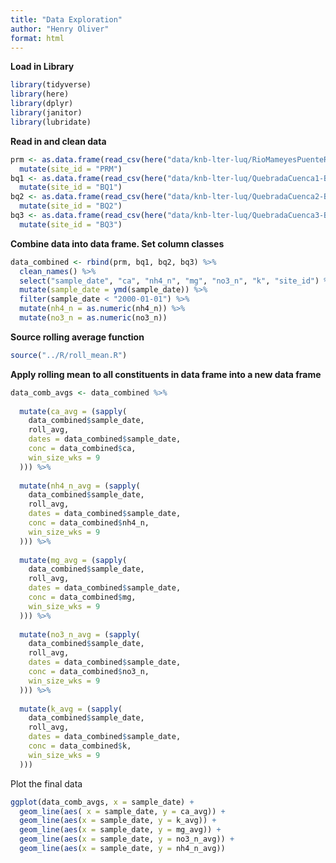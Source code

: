 ```yaml
---
title: "Data Exploration"
author: "Henry Oliver"
format: html
---
```


**Load in Library**

```r
library(tidyverse)
library(here)
library(dplyr)
library(janitor)
library(lubridate)
```

**Read in and clean data**

```r
prm <- as.data.frame(read_csv(here("data/knb-lter-luq/RioMameyesPuenteRoto.csv"))) %>% 
  mutate(site_id = "PRM")
bq1 <- as.data.frame(read_csv(here("data/knb-lter-luq/QuebradaCuenca1-Bisley.csv"))) %>% 
  mutate(site_id = "BQ1")
bq2 <- as.data.frame(read_csv(here("data/knb-lter-luq/QuebradaCuenca2-Bisley.csv"))) %>% 
  mutate(site_id = "BQ2")
bq3 <- as.data.frame(read_csv(here("data/knb-lter-luq/QuebradaCuenca3-Bisley.csv"))) %>% 
  mutate(site_id = "BQ3")
```

**Combine data into data frame. Set column classes**

```r
data_combined <- rbind(prm, bq1, bq2, bq3) %>% 
  clean_names() %>% 
  select("sample_date", "ca", "nh4_n", "mg", "no3_n", "k", "site_id") %>% 
  mutate(sample_date = ymd(sample_date)) %>% 
  filter(sample_date < "2000-01-01") %>% 
  mutate(nh4_n = as.numeric(nh4_n)) %>% 
  mutate(no3_n = as.numeric(no3_n)) 
```

**Source rolling average function**

```r
source("../R/roll_mean.R")
```

**Apply rolling mean to all constituents in data frame into a new data frame**

```r
data_comb_avgs <- data_combined %>% 
  
  mutate(ca_avg = (sapply(
    data_combined$sample_date,
    roll_avg,
    dates = data_combined$sample_date,
    conc = data_combined$ca,
    win_size_wks = 9
  ))) %>% 
  
  mutate(nh4_n_avg = (sapply(
    data_combined$sample_date,
    roll_avg,
    dates = data_combined$sample_date,
    conc = data_combined$nh4_n,
    win_size_wks = 9
  ))) %>% 
  
  mutate(mg_avg = (sapply(
    data_combined$sample_date,
    roll_avg,
    dates = data_combined$sample_date,
    conc = data_combined$mg,
    win_size_wks = 9
  ))) %>% 
  
  mutate(no3_n_avg = (sapply(
    data_combined$sample_date,
    roll_avg,
    dates = data_combined$sample_date,
    conc = data_combined$no3_n,
    win_size_wks = 9
  ))) %>% 
  
  mutate(k_avg = (sapply(
    data_combined$sample_date,
    roll_avg,
    dates = data_combined$sample_date,
    conc = data_combined$k,
    win_size_wks = 9
  )))
```

Plot the final data

```r
ggplot(data_comb_avgs, x = sample_date) +
  geom_line(aes( x = sample_date, y = ca_avg)) +
  geom_line(aes(x = sample_date, y = k_avg)) +
  geom_line(aes(x = sample_date, y = mg_avg)) +
  geom_line(aes(x = sample_date, y = no3_n_avg)) +
  geom_line(aes(x = sample_date, y = nh4_n_avg))
```
